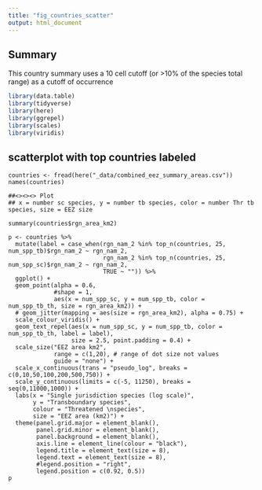 ```yaml
---
title: "fig_countries_scatter"
output: html_document
---
```


## Summary

This country summary uses a 10 cell cutoff (or >10% of the species total range) as a cutoff of occurrence


```r

library(data.table)
library(tidyverse)
library(here)
library(ggrepel)
library(scales)
library(viridis)

```

## scatterplot with top countries labeled

```fig2

countries <- fread(here("_data/combined_eez_summary_areas.csv"))
names(countries)

##<><><> Plot 
## x = number sc species, y = number tb species, color = number Thr tb species, size = EEZ size

summary(countries$rgn_area_km2) 

p <- countries %>%
  mutate(label = case_when(rgn_nam_2 %in% top_n(countries, 25, num_spp_tb)$rgn_nam_2 ~ rgn_nam_2,
                           rgn_nam_2 %in% top_n(countries, 25, num_spp_sc)$rgn_nam_2 ~ rgn_nam_2, 
                           TRUE ~ "")) %>%
  ggplot() +
  geom_point(alpha = 0.6, 
             #shape = 1,
             aes(x = num_spp_sc, y = num_spp_tb, color = num_spp_tb_th, size = rgn_area_km2)) +
  # geom_jitter(mapping = aes(size = rgn_area_km2), alpha = 0.75) +
  scale_colour_viridis() +
  geom_text_repel(aes(x = num_spp_sc, y = num_spp_tb, color = num_spp_tb_th, label = label), 
                  size = 2.5, point.padding = 0.4) +
  scale_size("EEZ area km2",
             range = c(1,20), # range of dot size not values
             guide = "none") + 
  scale_x_continuous(trans = "pseudo_log", breaks = c(0,10,50,100,200,500,750)) + 
  scale_y_continuous(limits = c(-5, 11250), breaks = seq(0,11000,1000)) +
  labs(x = "Single jurisdiction species (log scale)",
       y = "Transboundary species",
       colour = "Threatened \nspecies",
       size = "EEZ area (km2)") +
  theme(panel.grid.major = element_blank(), 
        panel.grid.minor = element_blank(),
        panel.background = element_blank(), 
        axis.line = element_line(colour = "black"),
        legend.title = element_text(size = 8),
        legend.text = element_text(size = 8),
        #legend.position = "right",
        legend.position = c(0.92, 0.5)) 
p

```
